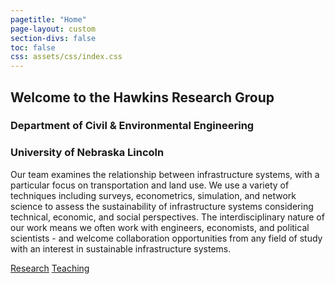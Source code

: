 ```yaml
---
pagetitle: "Home"
page-layout: custom
section-divs: false
toc: false
css: assets/css/index.css
---
```


::: {.hero-banner}

::: {.content-block}

::: {.hero-text}

# Welcome to the Hawkins Research Group


<h3>Department of Civil &amp; Environmental Engineering</h3>
<h3>University of Nebraska Lincoln</h3>


Our team examines the relationship between infrastructure systems, with a particular focus on transportation and land use. We use a variety of techniques including surveys, econometrics, simulation, and network science to assess the sustainability of infrastructure systems considering technical, economic, and social perspectives. The interdisciplinary nature of our work means we often work with engineers, economists, and political scientists - and welcome collaboration opportunities from any field of study with an interest in sustainable infrastructure systems.

::: {.hero-buttons}
[Research](research/research.qmd){.btn-action-primary .btn-action .btn .btn-success .btn-lg role="button" #btn-hero-primary}
[Teaching](teaching/teaching.qmd){#btn-guide .btn-action .btn .btn-info .btn-lg role="button" #btn-hero-secondary}


::: 
:::

::: 
:::

